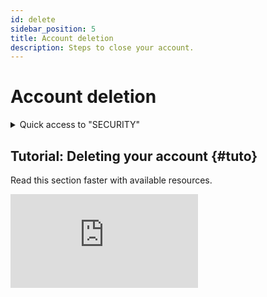 ```yaml
---
id: delete
sidebar_position: 5
title: Account deletion
description: Steps to close your account.
---
```

 

# <i class="fas fa-trash"></i> Account deletion

<details>
  <summary>Quick access to "SECURITY"</summary>

  To quickly access the SECURITY section, simply type a search keyword into the search bar to find the section without manually navigating through the menus.

  Here is a *[list](/docs/act/controle/search)* – not exhaustive – of supported search keywords.
</details>

## Tutorial: Deleting your account \{#tuto}
Read this section faster with available resources.

<div className={styles.FrameMob}>
<iframe
  src="https://www.youtube.com/embed/KAKnJ42iaKg"
  title="Logging into PGS"
  frameborder="0"
  allow="accelerometer; autoplay; clipboard-write; encrypted-media; gyroscope; picture-in-picture"
  allowfullscreen>
</iframe>
</div>
